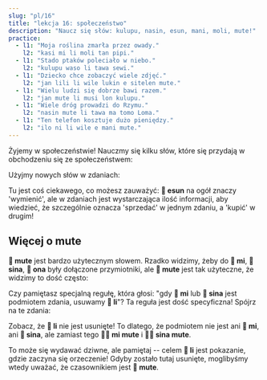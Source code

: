 ```yaml
---
slug: "pl/16"
title: "lekcja 16: społeczeństwo"
description: "Naucz się słów: kulupu, nasin, esun, mani, moli, mute!"
practice:
  - l1: "Moja roślina zmarła przez owady."
    l2: "kasi mi li moli tan pipi."
  - l1: "Stado ptaków poleciało w niebo."
    l2: "kulupu waso li tawa sewi."
  - l1: "Dziecko chce zobaczyć wiele zdjęć."
    l2: "jan lili li wile lukin e sitelen mute."
  - l1: "Wielu ludzi się dobrze bawi razem."
    l2: "jan mute li musi lon kulupu."
  - l1: "Wiele dróg prowadzi do Rzymu."
    l2: "nasin mute li tawa ma tomo Loma."
  - l1: "Ten telefon kosztuje dużo pieniędzy."
    l2: "ilo ni li wile e mani mute."
---
```



Żyjemy w społeczeństwie! Nauczmy się kilku słów, które się przydają w obchodzeniu się ze społeczeństwem:

<List>
  <Word sl="kulupu" m="społeczność, drużyna, grupa" />
  <Word sl="nasin" m="sposób, metoda, tradycja, droga" />
  <Word sl="esun" m="zastąpić, wymienić; rynek, sklep" />
  <Word sl="mani" m="pieniądze, coś wartościowego" />
  <Word sl="moli" m="zmarły; zabić" />
  <Word sl="mute" m="wiele, bardzo" />
</List>

Użyjmy nowych słów w zdaniach:

<List>
  <Sentence sl="nasin mute li lon." m="Jest dużo tradycji." />
  <Sentence sl="jan li pali lon kulupu." m="Ludzie pracują w zespołach." />
  <Sentence sl="len pona li wile e mani mute." m="Dobre ubrania wymagają dużo pieniędzy.<br />Dobre ubrania są drogie." />
  <Sentence sl="jan mute li moli tan utala suli." m="Wielu ludzi zmarło z powodu wojny."/>
  <Sentence sl="mi wile esun e soweli mi." m="Chcę sprzedać swoją krowę." />
  <Sentence sl="mi wile ala esun e soweli sina." m="Nie chcę kupić twojej krowy." />
</List>

Tu jest coś ciekawego, co możesz zauważyć: **󱤋 esun** na ogół znaczy 'wymienić', ale w zdaniach jest wystarczająca ilość informacji, aby wiedzieć, że szczególnie oznacza 'sprzedać' w jednym zdaniu, a 'kupić' w drugim!

## Więcej o mute

**󱤼 mute** jest bardzo użytecznym słowem. Rzadko widzimy, żeby do **󱤴 mi**, **󱥞 sina**, **󱥆 ona** były dołączone przymiotniki, ale **󱤼 mute** jest tak użyteczne, że widzimy to dość często:

<List>
  <Word sl="mi mute" m="my, wielu z nas" />
  <Sentence sl="kulupu pali li jo e mi mute." m="Związek zawodowy ma wielu z nas." />
  <Word sl="sina mute" m="wy" />
  <Sentence sl="ona li ken sitelen e sina mute." m="Oni mogą zrobić wam zdjęcie." />
</List>

Czy pamiętasz specjalną regułę, która głosi: "gdy **󱤴 mi** lub **󱥞 sina** jest podmiotem zdania, usuwamy **󱤧 li**"? Ta reguła jest dość specyficzna! Spójrz na te zdania:

<List>
  <Sentence sl="mi mute li kalama musi." m="Razem gramy muzykę." />
  <Sentence sl="sina mute li sona e ni." m="Wielu z was to wie." />
</List>

Zobacz, że **󱤧 li** nie jest usunięte! To dlatego, że podmiotem nie jest ani **󱤴 mi**, ani **󱥞 sina**, ale zamiast tego **󱤴󱤼 mi mute** i **󱥞󱤼 sina mute**.

To może się wydawać dziwne, ale pamiętaj -- celem **󱤧 li** jest pokazanie, gdzie zaczyna się orzeczenie! Gdyby zostało tutaj usunięte, moglibyśmy wtedy uważać, że czasownikiem jest **󱤼 mute**.

<Practice exercises={frontmatter.practice} client:load />
